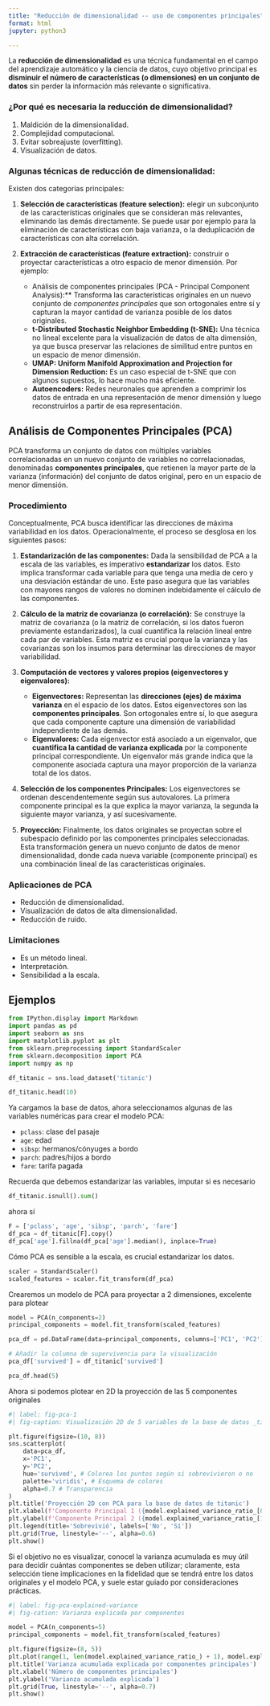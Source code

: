 ```yaml
---
title: "Reducción de dimensionalidad -- uso de componentes principales"
format: html
jupyter: python3

---
```


La **reducción de dimensionalidad** es una técnica fundamental en el campo del aprendizaje automático y la ciencia de datos, cuyo objetivo principal es **disminuir el número de características (o dimensiones) en un conjunto de datos** sin perder la información más relevante o significativa.

### ¿Por qué es necesaria la reducción de dimensionalidad?

1.  Maldición de la dimensionalidad.
2.  Complejidad computacional.
3.  Evitar sobreajuste (overfitting).
4.  Visualización de datos.

### Algunas técnicas de reducción de dimensionalidad:

Existen dos categorías principales:

1.  **Selección de características (feature selection):** elegir un subconjunto de las características originales que se consideran más relevantes, eliminando las demás directamente. Se puede usar por ejemplo para la eliminación de características con baja varianza, o la deduplicación de características con alta correlación.

2.  **Extracción de características (feature extraction):** construir o proyectar características a otro espacio de menor dimensión. Por ejemplo:
    *  Análisis de componentes principales (PCA - Principal Component Analysis):** Transforma las características originales en un nuevo conjunto de _componentes principales_ que son ortogonales entre sí y capturan la mayor cantidad de varianza posible de los datos originales.
    * **t-Distributed Stochastic Neighbor Embedding (t-SNE):** Una técnica no lineal excelente para la visualización de datos de alta dimensión, ya que busca preservar las relaciones de similitud entre puntos en un espacio de menor dimensión.
    * **UMAP: Uniform Manifold Approximation and Projection for Dimension Reduction:** Es un caso especial de t-SNE que con algunos supuestos, lo hace mucho más eficiente.
    * **Autoencoders:** Redes neuronales que aprenden a comprimir los datos de entrada en una representación de menor dimensión y luego reconstruirlos a partir de esa representación.

## Análisis de Componentes Principales (PCA)

PCA transforma un conjunto de datos con múltiples variables correlacionadas en un nuevo conjunto de variables no correlacionadas, denominadas **componentes principales**, que retienen la mayor parte de la varianza (información) del conjunto de datos original, pero en un espacio de menor dimensión.

### Procedimiento

Conceptualmente, PCA busca identificar las direcciones de máxima variabilidad en los datos. Operacionalmente, el proceso se desglosa en los siguientes pasos:

1.  **Estandarización de las componentes:** Dada la sensibilidad de PCA a la escala de las variables, es imperativo **estandarizar** los datos. Esto implica transformar cada variable para que tenga una media de cero y una desviación estándar de uno. Este paso asegura que las variables con mayores rangos de valores no dominen indebidamente el cálculo de las componentes.

2.  **Cálculo de la matriz de covarianza (o correlación):** Se construye la matriz de covarianza (o la matriz de correlación, si los datos fueron previamente estandarizados), la cual cuantifica la relación lineal entre cada par de variables. Esta matriz es crucial porque la varianza y las covarianzas son los insumos para determinar las direcciones de mayor variabilidad.

3.  **Computación de vectores y valores propios (eigenvectores y eigenvalores):**
    * **Eigenvectores:** Representan las **direcciones (ejes) de máxima varianza** en el espacio de los datos. Estos eigenvectores son las **componentes principales**. Son ortogonales entre sí, lo que asegura que cada componente capture una dimensión de variabilidad independiente de las demás.
    * **Eigenvalores:** Cada eigenvector está asociado a un eigenvalor, que **cuantifica la cantidad de varianza explicada** por la componente principal correspondiente. Un eigenvalor más grande indica que la componente asociada captura una mayor proporción de la varianza total de los datos.

4.  **Selección de los componentes Principales:** Los eigenvectores se ordenan descendentemente según sus autovalores. La primera componente principal es la que explica la mayor varianza, la segunda la siguiente mayor varianza, y así sucesivamente. 

5.  **Proyección:** Finalmente, los datos originales se proyectan sobre el subespacio definido por las componentes principales seleccionadas. Esta transformación genera un nuevo conjunto de datos de menor dimensionalidad, donde cada nueva variable (componente principal) es una combinación lineal de las características originales.

### Aplicaciones de PCA

* Reducción de dimensionalidad.
* Visualización de datos de alta dimensionalidad.
* Reducción de ruido.

### Limitaciones

* Es un método lineal.
* Interpretación.
* Sensibilidad a la escala.

## Ejemplos

```python

from IPython.display import Markdown
import pandas as pd
import seaborn as sns
import matplotlib.pyplot as plt
from sklearn.preprocessing import StandardScaler
from sklearn.decomposition import PCA
import numpy as np

df_titanic = sns.load_dataset('titanic')

df_titanic.head(10)
```


Ya cargamos la base de datos, ahora seleccionamos algunas de las variables numéricas para crear el modelo PCA:

- `pclass`: clase del pasaje
- `age`: edad
- `sibsp`: hermanos/cónyuges a bordo
- `parch`: padres/hijos a bordo
- `fare`: tarifa pagada

Recuerda que debemos estandarizar las variables, imputar si es necesario

```python
df_titanic.isnull().sum()
```

ahora sí
```python
F = ['pclass', 'age', 'sibsp', 'parch', 'fare']
df_pca = df_titanic[F].copy()
df_pca['age'].fillna(df_pca['age'].median(), inplace=True)
```

Cómo PCA es sensible a la escala, es crucial estandarizar los datos.
```python
scaler = StandardScaler()
scaled_features = scaler.fit_transform(df_pca)
```

Crearemos un modelo de PCA para proyectar a 2 dimensiones, excelente para plotear
```python
model = PCA(n_components=2)
principal_components = model.fit_transform(scaled_features)

pca_df = pd.DataFrame(data=principal_components, columns=['PC1', 'PC2'])

# Añadir la columna de supervivencia para la visualización
pca_df['survived'] = df_titanic['survived']

pca_df.head(5)
```

Ahora si podemos plotear en 2D la proyección de las 5 componentes originales

```python
#| label: fig-pca-1
#| fig-caption: Visualización 2D de 5 variables de la base de datos _titanic_

plt.figure(figsize=(10, 8))
sns.scatterplot(
    data=pca_df,
    x='PC1',
    y='PC2',
    hue='survived', # Colorea los puntos según si sobrevivieron o no
    palette='viridis', # Esquema de colores
    alpha=0.7 # Transparencia
)
plt.title('Proyección 2D con PCA para la base de datos de titanic')
plt.xlabel(f'Componente Principal 1 ({model.explained_variance_ratio_[0]*100:.2f}% de varianza)')
plt.ylabel(f'Componente Principal 2 ({model.explained_variance_ratio_[1]*100:.2f}% de varianza)')
plt.legend(title='Sobrevivió', labels=['No', 'Sí'])
plt.grid(True, linestyle='--', alpha=0.6)
plt.show()
```

Si el objetivo no es visualizar, conocel la varianza acumulada es muy útil para decidir cuántas componentes se deben utilizar; claramente, esta selección tiene implicaciones en la fidelidad que se tendrá entre los datos originales y el modelo PCA, y suele estar guiado por consideraciones prácticas.

```python
#| label: fig-pca-explained-variance
#| fig-cation: Varianza explicada por componentes

model = PCA(n_components=5)
principal_components = model.fit_transform(scaled_features)

plt.figure(figsize=(8, 5))
plt.plot(range(1, len(model.explained_variance_ratio_) + 1), model.explained_variance_ratio_.cumsum(), marker='o', linestyle='--')
plt.title('Varianza acumulada explicada por componentes principales')
plt.xlabel('Número de componentes principales')
plt.ylabel('Varianza acumulada explicada')
plt.grid(True, linestyle='--', alpha=0.7)
plt.show()
```
